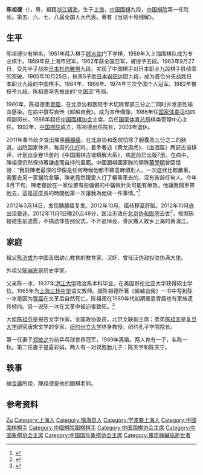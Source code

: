{{Infobox Go player
| image = 1964-05 1964年 右侧为五段选手陈祖德.jpg
|caption=1964年，右侧为五段选手陈祖德
| 全名 = 陈祖德
| 英文名 = 
| 日文名 = 
| 韓文名 = 
| 綽號 = 
| 生於 =1944年2月19日
| 卒於 ={{death date and age|2012|11|1|1944|2|19}}
| 出生地 = {{ROC|上海市}}
| 逝世地 = {{PRC}}[[北京市|北京市]][[北京協和醫院|北京協和醫院]]
| 國籍 = {{PRC}}
| 政黨 = {{CCP}}
| 師從 = [[顾水如|顾水如]]
| 學生 = 
| 職業生涯 = 1951年-2003年
| 段位 = 九段
| 所屬 = [[中国棋院|中国棋院]]
}}
'''陈祖德'''（{{bd|1944年|2月19日|2012年|11月1日||catIdx=Chen, Zude}}），男，祖籍[[浙江|浙江]][[镇海县|镇海]]，生于[[上海|上海]]，[[中華人民共和國|中国]][[围棋|围棋]]九段，[[中国棋院|中国棋院]]第一任院长。第五、六、七、八届全国人大代表。著有《当湖十局细解》。

== 生平 ==
陈祖德少有棋名，1951年拜入棋手[[顾水如|顾水如]]门下学棋，1959年入上海围棋队成为专业棋手。1959年获上海市冠军。1962年获全国亚军，被授予五段。1963年9月27日，受先半子战胜[[日本|日本]][[杉内雅男|杉内雅男]]九段，实现了中国棋手对日本职业九段棋手胜绩零的突破。1965年10月25日，执黑5子胜[[日本|日本]][[岩田达明|岩田达明]]九段，成为首位分先战胜日本职业九段的中国棋手。1964年、1966年、1974年三次全国个人冠军。1982年被授予九段。陈祖德率先推出的“[[中国流|中国流]]”布局。

1980年，陈祖德患[[胃癌|胃癌]]，在北京协和医院手术切除胃部三分之二同时并发恶性输血感染。在病中撰写自传《超越自我》，成为宣传偶像。1986年任[[国家体委|国家体委]]运动四司副司长。1988年起任[[中国围棋协会|中国围棋协会]]主席。后任[[国家体育总局|国家体育总局]]棋类管理中心主任。1992年，[[中国棋院|中国棋院]]成立，陈祖德出任院长，2003年退休。

2011年春节前夕查出罹患[[胰腺癌|胰腺癌]]，在北京协和医院切除了胆囊及三分之二的肠道。出院回家休养，每周的[[化疗|化疗]]时，着手著述《黄龙周虎》、《血泪篇》两部古谱棋评，计划出全卷15册的《中国围棋古谱精解大系》，病逝前已出版7册。在病中，陳祖德仍然保持著謙虛而自持的風範。中國圍棋國家隊的領隊[[華學明|華學明]]曾回憶說：“我對陳老最深的印像是任何時候他都不願意麻煩別人，一次症狀比較嚴重，需要去另一家醫院拿藥，陳老竟然跟愛人打了輛黑車去的，沒有告訴任何人。今年8月下旬，陳老聽說在一家位置有些偏僻的中醫做針灸可能有療效，他讓我開車帶他去，這是這麼長的時間他第一次讓我為他做一件事情。”<ref>{{cite news| title =陳祖德最後的時光| date =2 Nov 2012| url =http://news.xinhuanet.com/sports/2012-11/02/c_123903935.htm| work =新華社| accessdate =2013-02-05| deadurl =yes| archiveurl =https://web.archive.org/web/20170305063231/http://news.xinhuanet.com/sports/2012-11/02/c_123903935.htm| archivedate =2017-03-05}}</ref>

2012年3月14日，发现胰腺癌复发。2012年10月，癌转移至肝脏。2012年10月底出现昏迷。2012年11月1日晚20点48分，医治无效在[[北京协和医院|北京协和医院]]去世<ref>{{Cite web |url=http://news.sina.com.tw/article/20121101/8204582.html |title=中國圍棋泰鬥陳祖德九段逝世 享年68歲 |accessdate=2012-11-01 |archive-date=2014-02-22 |archive-url=https://web.archive.org/web/20140222170831/http://news.sina.com.tw/article/20121101/8204582.html |dead-url=yes }}</ref>。按照陈祖德生前遗愿，不搞遗体告别仪式，不开追悼会，骨灰撒入故乡上海的黄浦江。

== 家庭 ==
祖父[[陈济成|陈济成]]为中国首倡幼儿教育的教育家，汉奸，曾任汪伪政权驻伪满大使。

外祖父[[陈端志|陈端志]]是历史学家。

父亲陈一冰，1937年[[沪江大学|沪江大学]]政治系本科毕业。在美国哥伦比亚大学获得硕士学位。1965年为[[三林中学|上海三林中学]]语文教师。据陈祖德所著《超越自我》一书中写到陈一冰是因为[[胃癌|胃癌]]在文革后自然死亡。陈祖德在1980年代初期罹患胃癌也有家族遗传倾向。另一说陈一冰在文革中被迫害致死。<ref>{{Cite journal|url=|title=怀念留美回归老教授陈一冰|author=蔡任民|year=2006|issue=02|issn=|journal=人才开发|doi=}}</ref>

大姐[[陈祖芬|陈祖芬]]是报告文学作家。全国政协委员，北京文联副主席；弟弟[[陈祖言|陈祖言]]是[[复旦大学|复旦大学]]研究唐宋文学的专家，[[纽约州立大学|纽约州立大学]]终身教授，纽约孔子学院院长。

第一任妻子[[郑敏之|郑敏之]]为前乒乓球世界冠军，1989年离婚。两人育有一子，名陈一秋。第二任妻子是夏彩娟，两人有一对双胞胎儿子：陈天宇和陈天宁。

== 轶事 ==
據[[金庸|金庸]]所說，陳祖德是他的圍棋老師。

== 参考资料 ==
{{reflist}}

{{start box}}
{{s-before|首任}}
{{s-title|[[中国棋院|中国棋院]]院长|1992年－2003年6月}}
{{s-after|[[王汝南|王汝南]]}}
{{s-before|[[李梦华|李梦华]]}}
{{s-title|[[中国围棋协会|中国围棋协会]]主席|1988年－2006年}}
{{s-after|[[王汝南|王汝南]]}}
{{s-before|[[陈远高|陈远高]]}}
{{s-title|[[中国象棋协会|中国象棋协会]]主席|1990年－1996年}}
{{s-after|[[贾君德|贾君德]]}}
{{s-before|[[洪林|洪林]]}}
{{s-title|[[中国国际象棋协会|中国国际象棋协会]]主席|1988年－1990年}}
{{s-after|[[马贵田|马贵田]]}}
{{s-before|[[马贵田|马贵田]]}}
{{s-title|[[中国国际象棋协会|中国国际象棋协会]]主席|1996年－2009年}}
{{s-after|[[褚波|褚波]]}}
{{end box}}

{{新中国成立35年来杰出教练员、杰出运动员}}
{{建国40年以来80名杰出教练员、运动员}}

{{Authority control}}
{{DEFAULTSORT:Chen, Zude}}
[[Category:陈姓|Zu]]
[[Category:上海人|Category:上海人]]
[[Category:镇海县人|Category:镇海县人]]
[[Category:宁波裔上海人|Category:宁波裔上海人]]
[[Category:中國圍棋棋手|Category:中國圍棋棋手]]
[[Category:中國棋院圍棋棋手|Category:中國棋院圍棋棋手]]
[[Category:中国围棋协会主席|Category:中国围棋协会主席]]
[[Category:中国象棋协会主席|Category:中国象棋协会主席]]
[[Category:中国国际象棋协会主席|Category:中国国际象棋协会主席]]
[[Category:罹患胰臟癌逝世者|Category:罹患胰臟癌逝世者]]